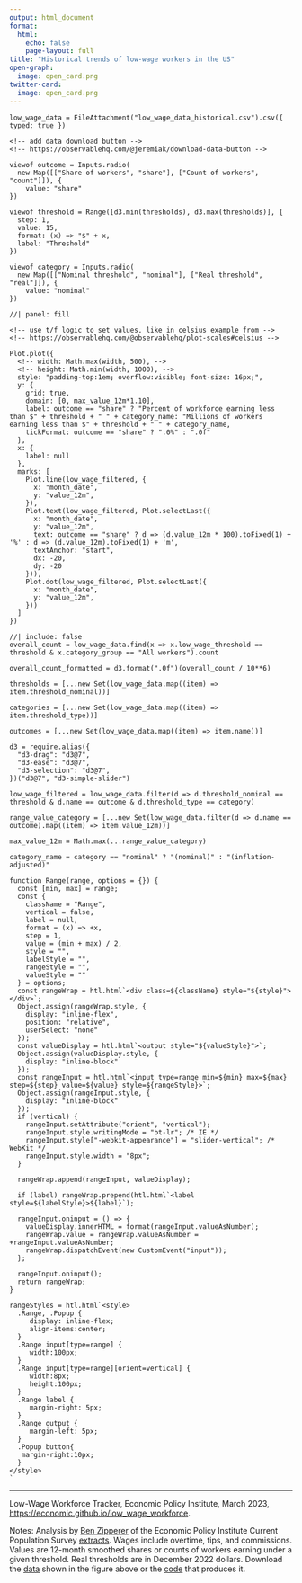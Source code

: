 ```yaml
---
output: html_document
format:
  html:
    echo: false
    page-layout: full
title: "Historical trends of low-wage workers in the US"
open-graph:
  image: open_card.png
twitter-card:
  image: open_card.png
---
```



```ojs
low_wage_data = FileAttachment("low_wage_data_historical.csv").csv({ typed: true })
```

::: {.panel-sidebar}
::: {style="margin-bottom: 1em;"}
```ojs

<!-- add data download button -->
<!-- https://observablehq.com/@jeremiak/download-data-button -->

viewof outcome = Inputs.radio(
  new Map([["Share of workers", "share"], ["Count of workers", "count"]]), {
    value: "share"
})
```
:::
::: {style="margin-bottom: 1em;"}
```ojs
viewof threshold = Range([d3.min(thresholds), d3.max(thresholds)], {
  step: 1,
  value: 15,
  format: (x) => "$" + x,
  label: "Threshold"
})
```
:::

::: {style="margin-bottom: 1em;"}
```ojs
viewof category = Inputs.radio(
  new Map([["Nominal threshold", "nominal"], ["Real threshold", "real"]]), {
    value: "nominal"
})
```
:::

:::

```ojs
//| panel: fill

<!-- use t/f logic to set values, like in celsius example from -->
<!-- https://observablehq.com/@observablehq/plot-scales#celsius -->

Plot.plot({
  <!-- width: Math.max(width, 500), -->
  <!-- height: Math.min(width, 1000), -->
  style: "padding-top:1em; overflow:visible; font-size: 16px;",
  y: {
    grid: true,
    domain: [0, max_value_12m*1.10],
    label: outcome == "share" ? "Percent of workforce earning less than $" + threshold + " " + category_name: "Millions of workers earning less than $" + threshold + " " + category_name,
    tickFormat: outcome == "share" ? ".0%" : ".0f"
  },
  x: {
    label: null
  },
  marks: [
    Plot.line(low_wage_filtered, {
      x: "month_date", 
      y: "value_12m",
    }),
    Plot.text(low_wage_filtered, Plot.selectLast({
      x: "month_date",
      y: "value_12m",
      text: outcome == "share" ? d => (d.value_12m * 100).toFixed(1) + '%' : d => (d.value_12m).toFixed(1) + 'm',
      textAnchor: "start",
      dx: -20,
      dy: -20
    })),
    Plot.dot(low_wage_filtered, Plot.selectLast({
      x: "month_date",
      y: "value_12m",
    }))
  ]
})
```

```ojs
//| include: false
overall_count = low_wage_data.find(x => x.low_wage_threshold == threshold & x.category_group == "All workers").count

overall_count_formatted = d3.format(".0f")(overall_count / 10**6)

thresholds = [...new Set(low_wage_data.map((item) => item.threshold_nominal))]

categories = [...new Set(low_wage_data.map((item) => item.threshold_type))]

outcomes = [...new Set(low_wage_data.map((item) => item.name))]

d3 = require.alias({
  "d3-drag": "d3@7",
  "d3-ease": "d3@7",
  "d3-selection": "d3@7",
})("d3@7", "d3-simple-slider")

low_wage_filtered = low_wage_data.filter(d => d.threshold_nominal == threshold & d.name == outcome & d.threshold_type == category)

range_value_category = [...new Set(low_wage_data.filter(d => d.name == outcome).map((item) => item.value_12m))]

max_value_12m = Math.max(...range_value_category)

category_name = category == "nominal" ? "(nominal)" : "(inflation-adjusted)"
```

```ojs
function Range(range, options = {}) {
  const [min, max] = range;
  const {
    className = "Range",
    vertical = false,
    label = null,
    format = (x) => +x,
    step = 1,
    value = (min + max) / 2,
    style = "",
    labelStyle = "",
    rangeStyle = "",
    valueStyle = ""
  } = options;
  const rangeWrap = htl.html`<div class=${className} style="${style}"></div>`;
  Object.assign(rangeWrap.style, {
    display: "inline-flex",
    position: "relative",
    userSelect: "none"
  });
  const valueDisplay = htl.html`<output style="${valueStyle}">`;
  Object.assign(valueDisplay.style, {
    display: "inline-block"
  });
  const rangeInput = htl.html`<input type=range min=${min} max=${max} step=${step} value=${value} style=${rangeStyle}>`;
  Object.assign(rangeInput.style, {
    display: "inline-block"
  });
  if (vertical) {
    rangeInput.setAttribute("orient", "vertical");
    rangeInput.style.writingMode = "bt-lr"; /* IE */
    rangeInput.style["-webkit-appearance"] = "slider-vertical"; /* WebKit */
    rangeInput.style.width = "8px";
  }

  rangeWrap.append(rangeInput, valueDisplay);

  if (label) rangeWrap.prepend(htl.html`<label style=${labelStyle}>${label}`);

  rangeInput.oninput = () => {
    valueDisplay.innerHTML = format(rangeInput.valueAsNumber);
    rangeWrap.value = rangeWrap.valueAsNumber = +rangeInput.valueAsNumber;
    rangeWrap.dispatchEvent(new CustomEvent("input"));
  };

  rangeInput.oninput();
  return rangeWrap;
}

rangeStyles = htl.html`<style>
  .Range, .Popup {
     display: inline-flex;
     align-items:center;
  }
  .Range input[type=range] {
     width:100px;
  }
  .Range input[type=range][orient=vertical] {
     width:8px;
     height:100px;
  }
  .Range label {
     margin-right: 5px;
  }
  .Range output {
     margin-left: 5px;
  }
  .Popup button{
   margin-right:10px;
  }
</style>
`
```

------------------------------------------------------------------------

Low-Wage Workforce Tracker, Economic Policy Institute, March 2023, <https://economic.github.io/low_wage_workforce>.

Notes: Analysis by [Ben Zipperer](https://www.epi.org/people/ben-zipperer/) of the Economic Policy Institute Current Population Survey [extracts](https://microdata.epi.org/). Wages include overtime, tips, and commissions. Values are 12-month smoothed shares or counts of workers earning under a given threshold. Real thresholds are in December 2022 dollars. Download the [data](low_wage_data_historical.csv) shown in the figure above or the [code](https://github.com/Economic/low_wage_workforce) that produces it.
